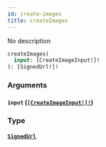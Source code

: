 ```yaml
---
id: create-images
title: createImages
---
```


No description

```graphql
createImages(
  input: [CreateImageInput!]!
): [SignedUrl!]!

```

### Arguments

#### `input` ([`[CreateImageInput!]!`](/docs/graphql/inputs/create-image-input))

### Type

#### [`SignedUrl`](/docs/graphql/objects/signed-url)
